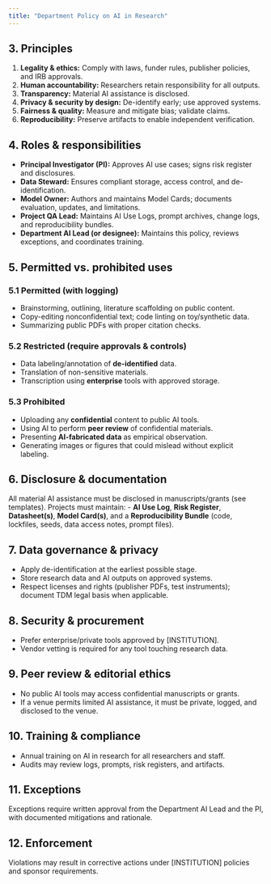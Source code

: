 ```yaml
---
title: "Department Policy on AI in Research"
---
```



## 3. Principles
1. **Legality & ethics:** Comply with laws, funder rules, publisher policies, and IRB approvals.
2. **Human accountability:** Researchers retain responsibility for all outputs.
3. **Transparency:** Material AI assistance is disclosed.
4. **Privacy & security by design:** De-identify early; use approved systems.
5. **Fairness & quality:** Measure and mitigate bias; validate claims.
6. **Reproducibility:** Preserve artifacts to enable independent verification.


## 4. Roles & responsibilities
- **Principal Investigator (PI):** Approves AI use cases; signs risk register and disclosures.
- **Data Steward:** Ensures compliant storage, access control, and de-identification.
- **Model Owner:** Authors and maintains Model Cards; documents evaluation, updates, and limitations.
- **Project QA Lead:** Maintains AI Use Logs, prompt archives, change logs, and reproducibility bundles.
- **Department AI Lead (or designee):** Maintains this policy, reviews exceptions, and coordinates training.


## 5. Permitted vs. prohibited uses
### 5.1 Permitted (with logging)
- Brainstorming, outlining, literature scaffolding on public content.
- Copy-editing nonconfidential text; code linting on toy/synthetic data.
- Summarizing public PDFs with proper citation checks.


### 5.2 Restricted (require approvals & controls)
- Data labeling/annotation of **de-identified** data.
- Translation of non-sensitive materials.
- Transcription using **enterprise** tools with approved storage.


### 5.3 Prohibited
- Uploading any **confidential** content to public AI tools.
- Using AI to perform **peer review** of confidential materials.
- Presenting **AI-fabricated data** as empirical observation.
- Generating images or figures that could mislead without explicit labeling.


## 6. Disclosure & documentation
All material AI assistance must be disclosed in manuscripts/grants (see templates). Projects must maintain:
- **AI Use Log**, **Risk Register**, **Datasheet(s)**, **Model Card(s)**, and a **Reproducibility Bundle** (code, lockfiles, seeds, data access notes, prompt files).


## 7. Data governance & privacy
- Apply de-identification at the earliest possible stage.
- Store research data and AI outputs on approved systems.
- Respect licenses and rights (publisher PDFs, test instruments); document TDM legal basis when applicable.


## 8. Security & procurement
- Prefer enterprise/private tools approved by [INSTITUTION].
- Vendor vetting is required for any tool touching research data.


## 9. Peer review & editorial ethics
- No public AI tools may access confidential manuscripts or grants.
- If a venue permits limited AI assistance, it must be private, logged, and disclosed to the venue.


## 10. Training & compliance
- Annual training on AI in research for all researchers and staff.
- Audits may review logs, prompts, risk registers, and artifacts.


## 11. Exceptions
Exceptions require written approval from the Department AI Lead and the PI, with documented mitigations and rationale.


## 12. Enforcement
Violations may result in corrective actions under [INSTITUTION] policies and sponsor requirements.
